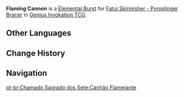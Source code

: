 {{Genius Invokation TCG Skill Infobox
|image      = Flaming Cannon Character Card Skill.png
|type       = Elemental Burst
|character  = Fatui Skirmisher - Pyroslinger Bracer
|element    = Pyro
|matching   = 3
|energy     = 3
|effect     = Deals 3 {{Color|Pyro DMG}}. This character gains '''Pyro Elemental Equipment'''.<br><br>'''Pyro Elemental Equipment'''<br>The character to which this is attached takes -1 DMG and deals +1 DMG.<br>This status will provide 2 instances of {{Color|Pyro Application}} (Can be depleted using Elemental Reactions): Once the instances are depleted, this status will be removed, and the character to which this is attached will be '''unable to use Skills''' until the end of this Round.
|order      = 3
}}
'''Flaming Cannon''' is a [[Character Card Elemental Burst|Elemental Burst]] for [[Fatui Skirmisher - Pyroslinger Bracer (Character Card)|Fatui Skirmisher - Pyroslinger Bracer]] in [[Genius Invokation TCG]].

==Other Languages==
{{Other Languages
|en      = Flaming Cannon
|zhs     = 猛火铁铳
|zhs_rm  = Měnghuǒ Tiěchòng
|zht     = 猛火鐵銃
|zht_rm  = Měnghuǒ Tiěchòng
|zh_tl   = Blazing Iron Gun
|ja      = 猛火鉄銃
|ja_rm   = Mouka Tetsujuu{{Assumed}}
|ja_tl   = 
|ko      = 타오르는 화염 총
|ko_tl   = Blazing Flame Gun
|es      = Cañón llameante
|es_tl   = Flaming Cannon
|fr      = Canon ardent
|fr_tl   = Fiery Cannon
|ru      = Палящая пушка
|ru_tl   = Flaming Cannon
|th      = Flaming Cannon
|vi      = Nòng Súng Rực Lửa
|vi_tl   = 
|de      = Lavakanone
|de_tl   = Lava Cannon
|id      = Flaming Cannon
|pt      = Canhão Flamejante
|pt_tl   = 
|tr      = Alevli Top
|tr_tl   = 
|it      = Cannonfiamma
|it_tl   = 
}}

==Change History==
{{Change History|3.7}}

==Navigation==
{{Genius Invokation TCG Skill Navbox|Fatui Skirmisher - Pyroslinger Bracer}}

[[pt-br:Chamado Sagrado dos Sete:Canhão Flamejante]]